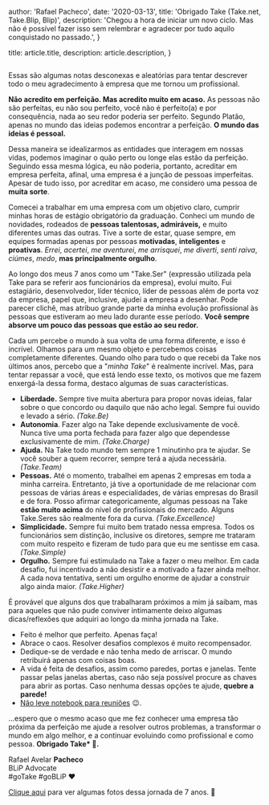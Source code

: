 
  author: 'Rafael Pacheco',
  date: '2020-03-13',
  title: 'Obrigado Take (Take.net, Take.Blip, Blip)',
  description:
    'Chegou a hora de iniciar um novo ciclo. Mas não é possível fazer isso sem relembrar e agradecer por tudo aquilo conquistado no passado.',
}

  title: article.title,
  description: article.description,
}


<Image src={headerImg} alt="" />

Essas são algumas notas desconexas e aleatórias para tentar descrever todo o meu agradecimento à empresa que me tornou um profissional.

**Não acredito em perfeição. Mas acredito muito em acaso.** As pessoas não são perfeitas, eu não sou perfeito, você não é perfeito(a) e por consequência, nada ao seu redor poderia ser perfeito. Segundo Platão, apenas no mundo das ideias podemos encontrar a perfeição. **O mundo das ideias é pessoal.**

Dessa maneira se idealizarmos as entidades que interagem em nossas vidas, podemos imaginar o quão perto ou longe elas estão da perfeição. Seguindo essa mesma lógica, eu não poderia, portanto, acreditar em empresa perfeita, afinal, uma empresa é a junção de pessoas imperfeitas. Apesar de tudo isso, por acreditar em acaso, me considero uma pessoa de **muita sorte**.

Comecei a trabalhar em uma empresa com um objetivo claro, cumprir minhas horas de estágio obrigatório da graduação. Conheci um mundo de novidades, rodeados de **pessoas talentosas, admiráveis,** e muito diferentes umas das outras. Tive a sorte de estar, quase sempre, em equipes formadas apenas por pessoas **motivadas**, **inteligentes** e **proativas**. _Errei_, _acertei_, _me aventurei_, _me arrisquei_, _me diverti_, _senti raiva_, _ciúmes_, _medo_, **mas principalmente orgulho**.

Ao longo dos meus 7 anos como um "Take.Ser" (expressão utilizada pela Take para se referir aos funcionários da empresa), evolui muito. Fui estagiário, desenvolvedor, líder técnico, líder de pessoas além de porta voz da empresa, papel que, inclusive, ajudei a empresa a desenhar. Pode parecer clichê, mas atribuo grande parte da minha evolução profissional às pessoas que estiveram ao meu lado durante esse período. **Você sempre absorve um pouco das pessoas que estão ao seu redor.**

Cada um percebe o mundo à sua volta de uma forma diferente, e isso é incrível. Olhamos para um mesmo objeto e percebemos coisas completamente diferentes. Quando olho para tudo o que recebi da Take nos últimos anos, percebo que a "_minha Take_" é realmente incrível. Mas, para tentar repassar a você, que está lendo esse texto, os motivos que me fazem enxergá-la dessa forma, destaco algumas de suas características.

- **Liberdade.** Sempre tive muita abertura para propor novas ideias, falar sobre o que concordo ou daquilo que não acho legal. Sempre fui ouvido e levado a sério. _(Take.Be)_
- **Autonomia**. Fazer algo na Take depende exclusivamente de você. Nunca tive uma porta fechada para fazer algo que dependesse exclusivamente de mim. _(Take.Charge)_
- **Ajuda.** Na Take todo mundo tem sempre 1 minutinho pra te ajudar. Se você souber a quem recorrer, sempre terá a ajuda necessária. _(Take.Team)_
- **Pessoas.** Até o momento, trabalhei em apenas 2 empresas em toda a minha carreira. Entretanto, já tive a oportunidade de me relacionar com pessoas de várias áreas e especialidades, de várias empresas do Brasil e de fora. Posso afirmar categoricamente, algumas pessoas na Take **estão muito acima** do nível de profissionais do mercado. Alguns Take.Seres são realmente fora da curva. _(Take.Excellence)_
- **Simplicidade.** Sempre fui muito bem tratado nessa empresa. Todos os funcionários sem distinção, inclusive os diretores, sempre me trataram com muito respeito e fizeram de tudo para que eu me sentisse em casa. _(Take.Simple)_
- **Orgulho.** Sempre fui estimulado na Take a fazer o meu melhor. Em cada desafio, fui incentivado a não desistir e a motivado a fazer ainda melhor. A cada nova tentativa, senti um orgulho enorme de ajudar a construir algo ainda maior. _(Take.Higher)_

É provável que alguns dos que trabalharam próximos a mim já saibam, mas para aqueles que não pude conviver intimamente deixo algumas dicas/reflexões que adquiri ao longo da minha jornada na Take.

- Feito é melhor que perfeito. Apenas faça!
- Abrace o caos. Resolver desafios complexos é muito recompensador.
- Dedique-se de verdade e não tenha medo de arriscar. O mundo retribuirá apenas com coisas boas.
- A vida é feita de desafios, assim como paredes, portas e janelas. Tente passar pelas janelas abertas, caso não seja possível procure as chaves para abrir as portas. Caso nenhuma dessas opções te ajude, **quebre a parede!**
- [Não leve notebook para reuniões](https://ravpacheco.com/reuniao-notebook/) 😉.

...espero que o mesmo acaso que me fez conhecer uma empresa tão próxima da perfeição me ajude a resolver outros problemas, a transformar o mundo em algo melhor, e a continuar evoluindo como profissional e como pessoa. **Obrigado Take\* 👋.**

Rafael Avelar **Pacheco**  
BLiP Advocate  
#goTake #goBLiP ❤️

[Clique aqui](https://www.facebook.com/ravpacheco/media_set?set=a.2837660009647787&type=3) para ver algumas fotos dessa jornada de 7 anos. 🤳
